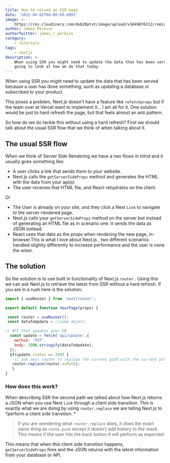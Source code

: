 ```yaml
---
title: How to reload an SSR page
date: '2022-04-02T04:00:00.000Z'
image: >-
    https://res.cloudinary.com/dub20ptvt/image/upload/v1649076312/remia9bqtmmcp8yyuvbo.png
author: James Perkins
authorTwitter: james_r_perkins
category:
    - tutorials
tags:
    - nextjs
description: >-
    When using SSR you might need to update the data that has been served. We are
    going to look at how we do that today.
---
```


When using SSR you might need to update the data that has been served because a user has done something, such as updating a database or subscribed to your product.

This poses a problem, Next.js doesn't have a feature like `refetchprops` but if the team over at Vercel want to implement it... I am all for it. One solution would be just to hard refresh the page, but that feels almost an anti pattern.&#x20;

So how do we do tackle this without using a hard refresh? First we should talk about the usual SSR flow that we think of when talking about it.

## The usual SSR flow

When we think of Server Side Rendering we have a two flows in mind and it usually goes something like:

-   A user clicks a link that sends them to your website.
-   Next.js calls the `getServerSideProps` method and generates the HTML with the data from your api(s)
-   The user receives that HTML file, and React rehydrates on the client.

Or&#x20;

-   The User is already on your site, and they click a Next `Link` to navigate to the server-rendered page.
-   Next.js calls your `getServerSideProps` method on the server but instead of generating an HTML file as in scenario one. It sends the data as JSON instead.
-   React uses that data as the props when rendering the new page, in-browser.This is what I love about Next.js , two different scenarios handled slightly differently to increase performance and the user is none the wiser.

## The solution

So the solution is to use built in functionality of Next.js `router` . Using this we can ask Next.js to retrieve the latest from SSR without a hard refresh. If you are in a rush here is the solution:

```javascript
import { useRouter } from 'next/router';

export default function YourPage(props) {

 const router = useRouter();
 const dataToUpdate = //some object;

// API that updates your DB
  const update = fetch('api/update',{
    method: 'PUT',
    body: JSON.stringify(dataToUpdate),
  });
  if(update.status == 200) {
    // ask next router to replace the current path with the current path.
   router.replace(router.asPath);
   }
}
```

<newsletter />

### How does this work?&#xA;

When describing SSR the second path we talked about how Next.js returns a JSON when you use Next `Link` through a client side transition. This is exactly what we are doing by using `router.replace` we are telling Next.js to \*perform a client side transition. \*

> If you are wondering what `router.replace` does, it does the exact same thing as `route.push` except it doesn't add history to the stack. This means if the user hits the back button it will perform as expected

This means that when this client side transition happens, `getServerSideProps` fires and the JSON returns with the latest information from your database or API.
